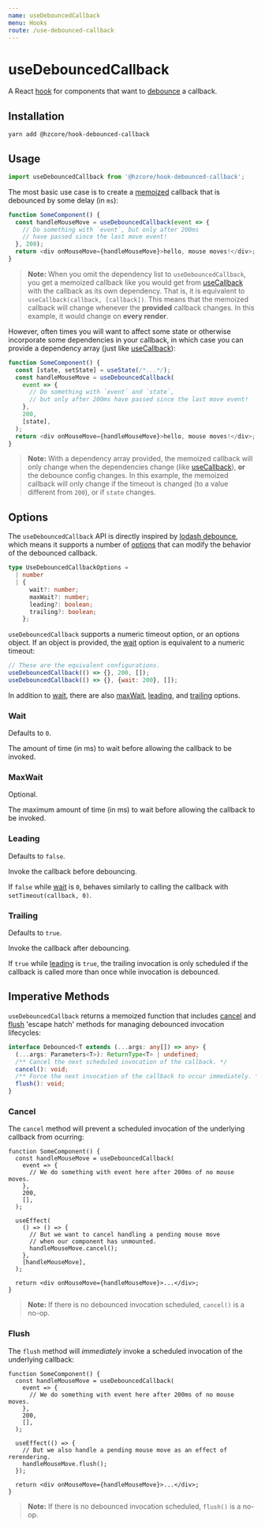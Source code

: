 ```yaml
---
name: useDebouncedCallback
menu: Hooks
route: /use-debounced-callback
---
```



# useDebouncedCallback

A React [hook] for components that want to [debounce] a callback.

<DebounceVisualizer />

## Installation

```shell
yarn add @hzcore/hook-debounced-callback
```

## Usage

```js
import useDebouncedCallback from '@hzcore/hook-debounced-callback';
```

The most basic use case is to create a [memoized] callback that
is debounced by some delay (in `ms`):

```js
function SomeComponent() {
  const handleMouseMove = useDebouncedCallback(event => {
    // Do something with `event`, but only after 200ms
    // have passed since the last move event!
  }, 200);
  return <div onMouseMove={handleMouseMove}>hello, mouse moves!</div>;
}
```

> **Note:** When you omit the dependency list to `useDebouncedCallback`,
> you get a memoized callback like you would get from [useCallback]
> with the callback as its own dependency.
> That is, it is equivalent to `useCallback(callback, [callback])`.
> This means that the memoized callback will change whenever the **provided**
> callback changes. In this example, it would change on **every render**.

However, often times you will want to affect some state or otherwise
incorporate some dependencies in your callback, in which case you can
provide a dependency array (just like [useCallback]):

```js
function SomeComponent() {
  const [state, setState] = useState(/*...*/);
  const handleMouseMove = useDebouncedCallback(
    event => {
      // Do something with `event` and `state`,
      // but only after 200ms have passed since the last move event!
    },
    200,
    [state],
  );
  return <div onMouseMove={handleMouseMove}>hello, mouse moves!</div>;
}
```

> **Note:** With a dependency array provided, the memoized callback will
> only change when the dependencies change (like [useCallback]), **or**
> the debounce config changes. In this example, the memoized callback
> will only change if the timeout is changed (to a value different from `200`),
> or if `state` changes.

## Options

The `useDebouncedCallback` API is directly inspired by [lodash debounce],
which means it supports a number of [options] that can modify the behavior
of the debounced callback.

```ts
type UseDebouncedCallbackOptions =
  | number
  | {
      wait?: number;
      maxWait?: number;
      leading?: boolean;
      trailing?: boolean;
    };
```

`useDebouncedCallback` supports a numeric timeout option, or an options object.
If an object is provided, the [wait] option is equivalent to a numeric timeout:

```js
// These are the equivalent configurations.
useDebouncedCallback(() => {}, 200, []);
useDebouncedCallback(() => {}, {wait: 200}, []);
```

In addition to [wait], there are also [maxWait], [leading],
and [trailing] options.

### Wait

Defaults to `0`.

The amount of time (in ms) to wait
before allowing the callback to be invoked.

### MaxWait

Optional.

The maximum amount of time (in ms) to wait
before allowing the callback to be invoked.

### Leading

Defaults to `false`.

Invoke the callback before debouncing.

If `false` while [wait] is `0`, behaves similarly
to calling the callback with `setTimeout(callback, 0)`.

### Trailing

Defaults to `true`.

Invoke the callback after debouncing.

If `true` while [leading] is `true`, the trailing invocation
is only scheduled if the callback is called more than once
while invocation is debounced.

## Imperative Methods

`useDebouncedCallback` returns a memoized function that includes [cancel] and
[flush] 'escape hatch' methods for managing debounced invocation lifecycles:

```ts
interface Debounced<T extends (...args: any[]) => any> {
  (...args: Parameters<T>): ReturnType<T> | undefined;
  /** Cancel the next scheduled invocation of the callback. */
  cancel(): void;
  /** Force the next invocation of the callback to occur immediately. */
  flush(): void;
}
```

### Cancel

The `cancel` method will prevent a scheduled invocation of the
underlying callback from ocurring:

```tsx
function SomeComponent() {
  const handleMouseMove = useDebouncedCallback(
    event => {
      // We do something with event here after 200ms of no mouse moves.
    },
    200,
    [],
  );

  useEffect(
    () => () => {
      // But we want to cancel handling a pending mouse move
      // when our component has unmounted.
      handleMouseMove.cancel();
    },
    [handleMouseMove],
  );

  return <div onMouseMove={handleMouseMove}>...</div>;
}
```

> **Note:** If there is no debounced invocation scheduled, `cancel()` is a no-op.

### Flush

The `flush` method will _immediately_ invoke a scheduled invocation of
the underlying callback:

```tsx
function SomeComponent() {
  const handleMouseMove = useDebouncedCallback(
    event => {
      // We do something with event here after 200ms of no mouse moves.
    },
    200,
    [],
  );

  useEffect(() => {
    // But we also handle a pending mouse move as an effect of rerendering.
    handleMouseMove.flush();
  });

  return <div onMouseMove={handleMouseMove}>...</div>;
}
```

> **Note:** If there is no debounced invocation scheduled, `flush()` is a no-op.

[hook]: https://reactjs.org/docs/hooks-overview.html
[memoized]: https://en.wikipedia.org/wiki/Memoization
[usecallback]: https://reactjs.org/docs/hooks-reference.html#usecallback
[debounce]: https://css-tricks.com/debouncing-throttling-explained-examples/#article-header-id-0
[lodash debounce]: https://lodash.com/docs/4.17.15#debounce
[options]: #options
[wait]: #wait
[maxwait]: #maxwait
[leading]: #leading
[trailing]: #trailing
[cancel]: #cancel
[flush]: #flush
